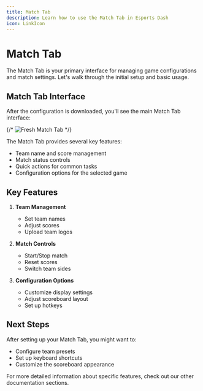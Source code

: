 ```yaml
---
title: Match Tab
description: Learn how to use the Match Tab in Esports Dash
icon: LinkIcon
---
```


# Match Tab

The Match Tab is your primary interface for managing game configurations and match settings. Let's walk through the initial setup and basic usage.



## Match Tab Interface

After the configuration is downloaded, you'll see the main Match Tab interface:

{/* ![Fresh Match Tab](/images/user-interface/match-tab/match-tab-fresh.png) */}

The Match Tab provides several key features:
- Team name and score management
- Match status controls
- Quick actions for common tasks
- Configuration options for the selected game

## Key Features

1. **Team Management**
   - Set team names
   - Adjust scores
   - Upload team logos

2. **Match Controls**
   - Start/Stop match
   - Reset scores
   - Switch team sides

3. **Configuration Options**
   - Customize display settings
   - Adjust scoreboard layout
   - Set up hotkeys

## Next Steps

After setting up your Match Tab, you might want to:
- Configure team presets
- Set up keyboard shortcuts
- Customize the scoreboard appearance

For more detailed information about specific features, check out our other documentation sections.